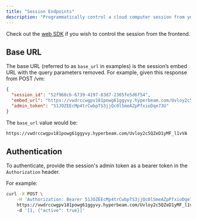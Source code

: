 ```yaml
---
title: "Session Endpoints"
description: "Programmatically control a cloud computer session from your backend"
---
```


Check out the [web SDK](/web) if you wish to control the session from the frontend.

## Base URL

The base URL (referred to as `base_url` in examples) is the session’s embed URL with the query parameters removed. For example, given this response from POST /vm:

```json
{
  "session_id": "52f968cb-6739-4197-83d7-2305fe5d6f54",
  "embed_url": "https://vwdrccwgpv181powg61ggyvy.hyperbeam.com/Uvloy2c5QZeD1yMF_l1vVA?token=c8iw3SmQglOU0ugfLr3dWY2LalSKI_WOGUldEt8knbw",
  "admin_token": "51JOZEEcMp4trCwbpTS3jjQc0lSmeAZpPfxioDqe73U"
}
```

The `base_url` value would be:

```bash
https://vwdrccwgpv181powg61ggyvy.hyperbeam.com/Uvloy2c5QZeD1yMF_l1vVA
```

## Authentication

To authenticate, provide the session's admin token as a bearer token in the `Authorization` header.

For example:

```bash
curl -X POST \
    -H 'Authorization: Bearer 51JOZEEcMp4trCwbpTS3jjQc0lSmeAZpPfxioDqe73U' \
    https://vwdrccwgpv181powg61ggyvy.hyperbeam.com/Uvloy2c5QZeD1yMF_l1vVA/tabs.update
    -d '[1, {"active": true}]'
```
